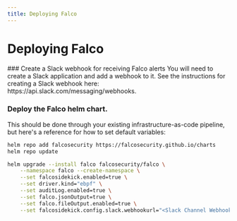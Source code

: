 ```yaml
---
title: Deploying Falco
---
```



# Deploying Falco

<Steps>
### Create a Slack webhook for receiving Falco alerts
 You will need to create a Slack application and add a webhook to it. See the instructions for creating a Slack webhook here: https://api.slack.com/messaging/webhooks.

### Deploy the Falco helm chart.

This should be done through your existing infrastructure-as-code pipeline, but here's a reference for how to set default variables:

```bash
helm repo add falcosecurity https://falcosecurity.github.io/charts
helm repo update

helm upgrade --install falco falcosecurity/falco \
	--namespace falco --create-namespace \
	--set falcosidekick.enabled=true \
	--set driver.kind="ebpf" \
	--set auditLog.enabled=true \
    --set falco.jsonOutput=true \
	--set falco.fileOutput.enabled=true \
	--set falcosidekick.config.slack.webhookurl="<Slack Channel Webhook URL>"
```

</Steps>
